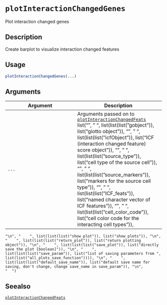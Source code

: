 # `plotInteractionChangedGenes`

Plot interaction changed genes


## Description

Create barplot to visualize interaction changed features


## Usage

```r
plotInteractionChangedGenes(...)
```


## Arguments

Argument      |Description
------------- |----------------
`...`     |      Arguments passed on to [`plotInteractionChangedFeats`](#plotinteractionchangedfeats)   list("\n", "    ", list(list(list("gobject")), list("giotto object")), "\n", "    ", list(list(list("icfObject")), list("ICF (interaction changed feature) score object")), "\n", "    ", list(list(list("source_type")), list("cell type of the source cell")), "\n", "    ", list(list(list("source_markers")), list("markers for the source cell type")), "\n", "    ", list(list(list("ICF_feats")), list("named character vector of ICF features")), "\n", "    ", list(list(list("cell_color_code")), list("cell color code for the interacting cell types")), 
    "\n", "    ", list(list(list("show_plot")), list("show plots")), "\n", "    ", list(list(list("return_plot")), list("return plotting object")), "\n", "    ", list(list(list("save_plot")), list("directly save the plot [boolean]")), "\n", "    ", list(list(list("save_param")), list("list of saving parameters from ", list(list("all_plots_save_function")))), "\n", "    ", list(list(list("default_save_name")), list("default save name for saving, don't change, change save_name in save_param")), "\n", 
    "  ")


## Seealso

[`plotInteractionChangedFeats`](#plotinteractionchangedfeats)


